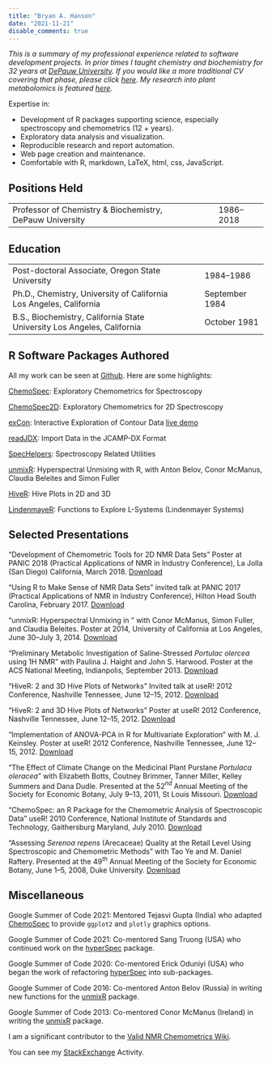 ```yaml
---
title: "Bryan A. Hanson"
date: "2021-11-21"
disable_comments: true
---
```


*This is a summary of my professional experience related to software development projects.  In prior times I taught chemistry and biochemistry for 32 years at [DePauw University](https://depauw.edu). If you would like a more traditional CV covering that phase, please click [here](pdfs/Hanson_CV_Thru_2018.pdf). My research into plant metabolomics is featured [here](PlantMetabolomics.html).*

Expertise in:

* Development of R packages supporting science, especially spectroscopy and chemometrics (12 + years).
* Exploratory data analysis and visualization.
* Reproducible research and report automation.
* Web page creation and maintenance.
* Comfortable with R, markdown, LaTeX, html, css, JavaScript.

## Positions Held

<table>
  <tr>
    <td>Professor of Chemistry & Biochemistry, DePauw University</td>
    <td>&nbsp;&nbsp;&nbsp;</td>
    <td>1986--2018</td>
  </tr>
</table>

## Education

<table>
  <tr>
    <td>Post-doctoral Associate, Oregon State University</td>
    <td>&nbsp;&nbsp;&nbsp;</td>
    <td>1984--1986</td>
  </tr>
	<tr>
    <td>Ph.D., Chemistry, University of California Los Angeles, California</td>
    <td>&nbsp;&nbsp;&nbsp;</td>
    <td>September 1984</td>
  </tr>
	<tr>
    <td>B.S., Biochemistry, California State University Los Angeles, California</td>
    <td>&nbsp;&nbsp;&nbsp;</td>
    <td>October 1981</td>
  </tr>
</table>

## R Software Packages Authored

All my work can be seen at [Github](https://github.com/bryanhanson?tab=repositories). Here are some highlights:

[ChemoSpec](https://CRAN.R-project.org/package=ChemoSpec): Exploratory Chemometrics for Spectroscopy

[ChemoSpec2D](https://CRAN.R-project.org/package=ChemoSpec2D): Exploratory Chemometrics for 2D Spectroscopy

[exCon](https://CRAN.R-project.org/package=exCon): Interactive Exploration of Contour Data [live demo](https://bryanhanson.github.io/exCon/exCon.html)

[readJDX](https://CRAN.R-project.org/package=readJDX): Import Data in the JCAMP-DX Format

[SpecHelpers](https://CRAN.R-project.org/package=SpecHelpers): Spectroscopy Related Utilities

[unmixR](https://gitlab.com/chemometrics/unmixR): Hyperspectral Unmixing with R, with Anton Belov, Conor McManus, Claudia Beleites and Simon Fuller

[HiveR](https://CRAN.R-project.org/package=HiveR): Hive Plots in 2D and 3D

[LindenmayeR](https://CRAN.R-project.org/package=HiveR): Functions to Explore L-Systems (Lindenmayer Systems)

## Selected Presentations

"Development of Chemometric Tools for 2D NMR Data Sets" Poster at PANIC 2018 (Practical Applications of NMR in Industry Conference), La Jolla (San Diego) California, March 2018. [Download](documents/Panic_2018_Poster.pdf)

"Using R to Make Sense of NMR Data Sets" invited talk at PANIC 2017 (Practical Applications of NMR in Industry Conference), Hilton Head South Carolina, February 2017. [Download](documents/Panic_2017_Presentation.pdf)

"unmixR: Hyperspectral Unmixing in \emph{R}" with Conor McManus, Simon Fuller, and Claudia Beleites.  Poster at \emph{useR!} 2014,  University of California at Los Angeles, June 30--July 3, 2014. [Download](documents/useR_2014_Poster.pdf)

"Preliminary Metabolic Investigation of Saline-Stressed *Portulac olercea* using 1H NMR" with Paulina J. Haight and John S. Harwood.  Poster at the ACS National Meeting, Indianpolis, September 2013. [Download](documents/ACS_2013_Poster.pdf)

"HiveR: 2 and 3D Hive Plots of Networks" Invited talk at useR! 2012 Conference, Nashville Tennessee, June 12--15, 2012. [Download](documents/useR_2012_Presentation.pdf)

"HiveR: 2 and 3D Hive Plots of Networks" Poster at useR! 2012 Conference, Nashville Tennessee, June 12--15, 2012. [Download](documents/useR_2012_Poster.pdf)

"Implementation of ANOVA-PCA in R for Multivariate Exploration" with M. J. Keinsley.  Poster at useR! 2012 Conference, Nashville Tennessee, June 12--15, 2012. [Download](documents/useR_2012_Poster2.pdf)

"The Effect of Climate Change on the Medicinal Plant Purslane <em>Portulaca oleracea</em>" with Elizabeth Botts, Coutney Brimmer, Tanner Miller, Kelley Summers and Dana Dudle.  Presented at the 52$^{nd}$ Annual Meeting of the Society for Economic Botany, July 9--13, 2011, St Louis Missouri. [Download](documents/SEB_2011_Poster.pdf)

"ChemoSpec: an R Package for the Chemometric Analysis of Spectroscopic Data" useR! 2010 Conference, National Institute of Standards and Technology, Gaithersburg Maryland, July 2010. [Download](documents/useR_2010_Poster.pdf)

"Assessing <em>Serenoa repens</em> (Arecaceae) Quality at the Retail Level Using Spectroscopic and Chemometric Methods" with Tao Ye and M. Daniel Raftery.  Presented at the 49$^{th}$ Annual Meeting of the Society for Economic Botany, June 1--5, 2008, Duke University. [Download](documents/SEB_2008_Poster.pdf)

## Miscellaneous

Google Summer of Code 2021: Mentored Tejasvi Gupta (India) who adapted [ChemoSpec](https://CRAN.R-project.org/package=ChemoSpec) to provide `ggplot2` and `plotly` graphics options.

Google Summer of Code 2021: Co-mentored Sang Truong (USA) who continued work on the [hyperSpec](https://github.com/r-hyperspec) package.

Google Summer of Code 2020: Co-mentored Erick Oduniyi (USA) who began the work of refactoring [hyperSpec](https://github.com/r-hyperspec) into sub-packages.

Google Summer of Code 2016: Co-mentored Anton Belov (Russia) in writing new functions for the [unmixR](https://gitlab.com/chemometrics/unmixR) package.

Google Summer of Code 2013: Co-mentored Conor McManus (Ireland) in writing the [unmixR](https://gitlab.com/chemometrics/unmixR) package.

I am a significant contributor to the [Valid NMR Chemometrics Wiki](http://www.validnmr.com/w/index.php?title=Chemometrics).

You can see my [StackExchange](https://stackexchange.com/users/316869/bryan-hanson?tab=accounts) Activity.
